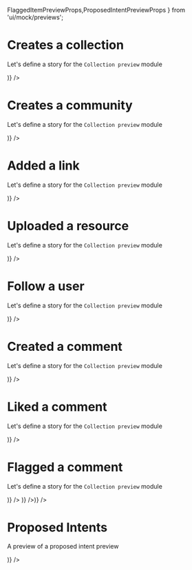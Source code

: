  FlaggedItemPreviewProps,ProposedIntentPreviewProps 
} from 'ui/mock/previews';

<Meta title="Modules|ActivityPreview" component={ActivityPreview}/>

# Creates a collection
Let's define a story for the `Collection preview` module

<Preview>
  <Story name="create a collection">
    <Box p={2} width={"600px"}>
      <ActivityPreview {...activityPreviewProps('Created a collection', <Collection {...CollectionPreviewProps() }/>)} />
    </Box>
  </Story>
</Preview>

# Creates a community
Let's define a story for the `Collection preview` module

<Preview>
  <Story name="create a community">
    <Box p={2} width={"600px"}>
      <ActivityPreview {...activityPreviewProps('Created a community', <Community {...CommunityPreviewProps() }/>)} />
    </Box>
  </Story>
</Preview>

# Added a link
Let's define a story for the `Collection preview` module

<Preview>
  <Story name="Added a link">
    <Box p={2} width={"600px"}>
      <ActivityPreview {...activityPreviewProps('Added a link', <Resource {...ResourcePreviewProps() }/>)} />
    </Box>
  </Story>
</Preview>

# Uploaded a resource
Let's define a story for the `Collection preview` module

<Preview>
  <Story name="Uploaded a resource">
    <Box p={2} width={"600px"}>
      <ActivityPreview {...activityPreviewProps('Uploaded a resource', <Resource {...ResourcePreviewProps('license', 'pdf' ) }/>)} />
    </Box>
  </Story>
</Preview>

# Follow a user
Let's define a story for the `Collection preview` module

<Preview>
  <Story name="Followed a user">
    <Box p={2} width={"600px"}>
      <ActivityPreview {...activityPreviewProps('Followed a user', <User {...UserPreviewProps() }/>)} />
    </Box>
  </Story>
</Preview>

# Created a comment
Let's define a story for the `Collection preview` module

<Preview>
  <Story name="Created a comment">
    <Box p={2} width={"600px"}>
      <ActivityPreview {...activityPreviewProps('Created a comment', <Comment {...CommentPreviewProps() }/>)} />
    </Box>
  </Story>
</Preview>

# Liked a comment
Let's define a story for the `Collection preview` module

<Preview>
  <Story name="Liked a comment">
    <Box p={2} width={"600px"}>
      <ActivityPreview {...activityPreviewProps('Like a comment', <LikedComment {...LikedCommentPreviewProps() }/>)} />
    </Box>
  </Story>
</Preview>

# Flagged a comment
Let's define a story for the `Collection preview` module

<Preview>
  <Story name="Flagged a comment">
    <Box p={2} width={"600px"}>
      <ActivityPreview {...activityPreviewProps('Flag a comment', <FlaggedItem {...FlaggedItemPreviewProps(
       <ActivityPreview {...activityPreviewProps('Created a comment', <Comment hideActions={true} {...CommentPreviewProps() }/>)} />
    )} />)} />
    </Box>
  </Story>
</Preview>


# Proposed Intents
A preview of a proposed intent preview

<Preview>
  <Story name="Created intent">
    <Box p={2} width={"600px"}>
      <ActivityPreview {...activityPreviewProps('Shredded cotton', <ProposedIntent {...ProposedIntentPreviewProps() }/>)} />
    </Box>
  </Story>
</Preview>